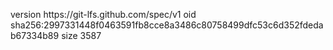 version https://git-lfs.github.com/spec/v1
oid sha256:2997331448f0463591fb8cce8a3486c80758499dfc53c6d352fdedab67334b89
size 3587
